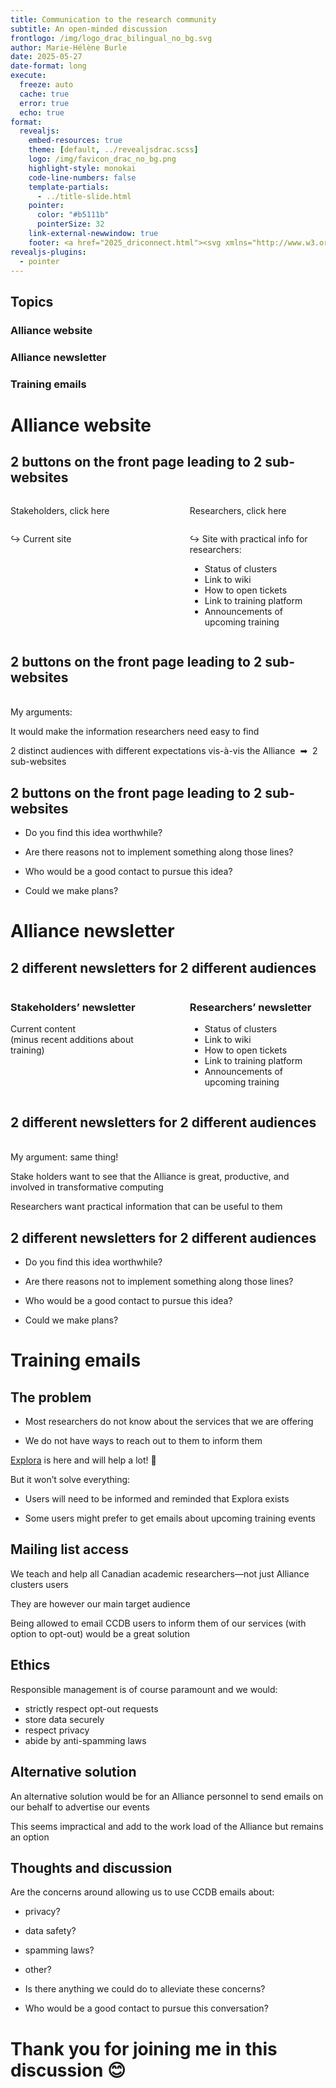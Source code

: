 ```yaml
---
title: Communication to the research community
subtitle: An open-minded discussion
frontlogo: /img/logo_drac_bilingual_no_bg.svg
author: Marie-Hélène Burle
date: 2025-05-27
date-format: long
execute:
  freeze: auto
  cache: true
  error: true
  echo: true
format:
  revealjs:
    embed-resources: true
    theme: [default, ../revealjsdrac.scss]
    logo: /img/favicon_drac_no_bg.png
    highlight-style: monokai
    code-line-numbers: false
    template-partials:
      - ../title-slide.html
    pointer:
      color: "#b5111b"
      pointerSize: 32
    link-external-newwindow: true
    footer: <a href="2025_driconnect.html"><svg xmlns="http://www.w3.org/2000/svg" width="16" height="16" fill="rgb(134,110,26)" class="bi bi-arrow-90deg-up" viewBox="0 0 16 16"><path fill-rule="evenodd" d="M4.854 1.146a.5.5 0 0 0-.708 0l-4 4a.5.5 0 1 0 .708.708L4 2.707V12.5A2.5 2.5 0 0 0 6.5 15h8a.5.5 0 0 0 0-1h-8A1.5 1.5 0 0 1 5 12.5V2.707l3.146 3.147a.5.5 0 1 0 .708-.708l-4-4z"/></svg>&nbsp;Back to talk page</a>
revealjs-plugins:
  - pointer
---
```


## Topics {.center}

### Alliance website

### Alliance newsletter

### Training emails

# Alliance website

## 2 buttons on the front page leading to 2 sub-websites {.center}

::::{.columns}

:::{.column width="50%"}

[Stakeholders, click here]{.btn}

:::

:::{.column width="3%"}
:::

:::{.column width="47%"}

[Researchers, click here]{.btn}

:::

::::

::::{.columns}

:::{.column width="50%"}

↪ Current site

:::

:::{.column width="3%"}
:::

:::{.column width="47%"}

↪ Site with practical info for researchers:

- Status of clusters
- Link to wiki
- How to open tickets
- Link to training platform
- Announcements of upcoming training

:::

::::

## 2 buttons on the front page leading to 2 sub-websites {.center}

<br>
My arguments:

It would make the information researchers need easy to find

2 distinct audiences with different expectations vis-à-vis the Alliance &nbsp;➡ &nbsp;2 sub-websites

## 2 buttons on the front page leading to 2 sub-websites {.center}

- Do you find this idea worthwhile?

- Are there reasons not to implement something along those lines?

- Who would be a good contact to pursue this idea?

- Could we make plans?

# Alliance newsletter

## 2 different newsletters for 2 different audiences {.center}

::::{.columns}

:::{.column width="50%"}

### Stakeholders' newsletter

Current content \
(minus recent additions about training)

:::

:::{.column width="3%"}
:::

:::{.column width="47%"}

### Researchers' newsletter

- Status of clusters
- Link to wiki
- How to open tickets
- Link to training platform
- Announcements of upcoming training

:::

::::

## 2 different newsletters for 2 different audiences {.center}

<br>
My argument: same thing!

Stake holders want to see that the Alliance is great, productive, and involved in transformative computing

Researchers want practical information that can be useful to them

## 2 different newsletters for 2 different audiences {.center}

- Do you find this idea worthwhile?

- Are there reasons not to implement something along those lines?

- Who would be a good contact to pursue this idea?

- Could we make plans?

# Training emails

## The problem {.center}

- Most researchers do not know about the services that we are offering

- We do not have ways to reach out to them to inform them

[Explora](https://explora.alliancecan.ca/) is here and will help a lot! 🥳

But it won't solve everything:

- Users will need to be informed and reminded that Explora exists

- Some users might prefer to get emails about upcoming training events

## Mailing list access {.center}

We teach and help all Canadian academic researchers—not just Alliance clusters users

They are however our main target audience

Being allowed to email CCDB users to inform them of our services (with option to opt-out) would be a great solution

## Ethics {.center}

Responsible management is of course paramount and we would:

- strictly respect opt-out requests
- store data securely
- respect privacy
- abide by anti-spamming laws

## Alternative solution {.center}

An alternative solution would be for an Alliance personnel to send emails on our behalf to advertise our events

This seems impractical and add to the work load of the Alliance but remains an option

## Thoughts and discussion {.center}

Are the concerns around allowing us to use CCDB emails about:

- privacy?
- data safety?
- spamming laws?
- other?

- Is there anything we could do to alleviate these concerns?

- Who would be a good contact to pursue this conversation?

# Thank you for joining me in this discussion 😊
